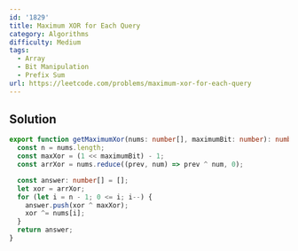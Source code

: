 ```yaml
---
id: '1829'
title: Maximum XOR for Each Query
category: Algorithms
difficulty: Medium
tags:
  - Array
  - Bit Manipulation
  - Prefix Sum
url: https://leetcode.com/problems/maximum-xor-for-each-query
---
```


## Solution

```typescript filename="solution.ts" copy
export function getMaximumXor(nums: number[], maximumBit: number): number[] {
  const n = nums.length;
  const maxXor = (1 << maximumBit) - 1;
  const arrXor = nums.reduce((prev, num) => prev ^ num, 0);

  const answer: number[] = [];
  let xor = arrXor;
  for (let i = n - 1; 0 <= i; i--) {
    answer.push(xor ^ maxXor);
    xor ^= nums[i];
  }
  return answer;
}
```
